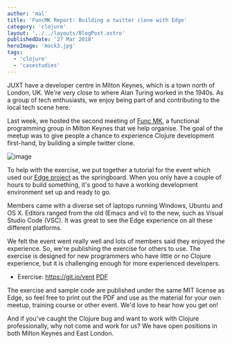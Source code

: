 ```yaml
---
author: 'mal'
title: 'FuncMK Report: Building a twitter clone with Edge'
category: 'clojure'
layout: '../../layouts/BlogPost.astro'
publishedDate: '27 Mar 2018'
heroImage: 'mock3.jpg'
tags:
  - 'clojure'
  - 'casestudies'
---
```



JUXT have a developer centre in Milton Keynes, which is a town north of
London, UK. We're very close to where Alan Turing worked in the 1940s.
As a group of tech enthusiasts, we enjoy being part of and contributing
to the local tech scene here.

Last week, we hosted the second meeting of [Func
MK](https://www.meetup.com/FuncMK/), a functional programming group in
Milton Keynes that we help organise. The goal of the meetup was to give
people a chance to experience Clojure development first-hand, by
building a simple twitter clone.


<Image alt='image' src={fm} />

To help with the exercise, we put together a tutorial for the event
which used our [Edge project](https://github.com/juxt/edge) as the
springboard. When you only have a couple of hours to build something,
it's good to have a working development environment set up and ready to
go.

Members came with a diverse set of laptops running Windows, Ubuntu and
OS X. Editors ranged from the old (Emacs and vi) to the new, such as
Visual Studio Code (VSC). It was great to see the Edge experience on all
these different platforms.

We felt the event went really well and lots of members said they enjoyed
the experience. So, we're publishing the exercise for others to use. The
exercise is designed for new programmers who have little or no Clojure
experience, but it is challenging enough for more experienced
developers.

- Exercise: https://git.io/vent [PDF](vent.pdf)

The exercise and sample code are published under the same MIT license as
Edge, so feel free to print out the PDF and use as the material for your
own meetup, training course or other event. We'd love to hear how you
get on!

And if you've caught the Clojure bug and want to work with Clojure
professionally, why not come and work for us? We have open positions in
both Milton Keynes and East London.
